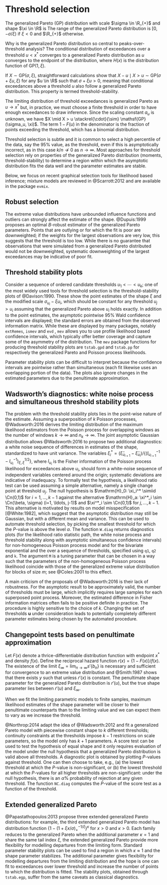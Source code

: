 # Threshold selection

The generalized Pareto (GP) distribution with scale $\sigma \in \R_{+}$ and shape $\xi \in \R$ is 
 \begin{align*}
  G(x)  = \begin{cases}
1-\left\{1+\xi \left(\frac{x}{\sigma}\right)\right\}_{+}^{-1/\xi}, &  \xi \neq 0,
\\ 1-\exp \left(-{x}{\sigma}\right),&  \xi = 0.
\end{cases}
 \end{align*}
The range of the generalized Pareto distribution is $[0, -\sigma/\xi)$ if $\xi < 0$ and $\R_{+}$ otherwise. 

Why is the generalized Pareto distribution so central to peaks-over-threshold analysis? The conditional distribution of exceedances over a threshold $u < x^*$ converges to a generalized Pareto distribution as $u$ converges to the endpoint of the distribution,
\begin{align*}
\lim_{u \to x^*} \frac{1-F(xa_u+u)}{1-F(u)} = 1-H(x),
\end{align*}
where $H(x)$ is the distribution function of $\mathsf{GP}(1, \xi)$. 

If $X \sim \mathsf{GP}(\sigma, \xi)$, straightforward calculations show that $X-u \mid X>u \sim \mathsf{GP}(\sigma + \xi u, \xi)$ for any $u \in \R$ such that $\sigma+\xi u>0$, meaning that conditional exceedances above a threshold $u$ also follow a generalized Pareto distribution. This property is termed threshold-stability. 

The limiting distribution of threshold exceedances is generalized Pareto as $u \to x^*$ but, in practice, we must choose a finite threshold in order to have enough exceedances to draw inference.  Since the scaling constant $a_u$ is unknown, we have $X \mid X > u \stackrel{\cdot}{\sim} \mathsf{GP}(\sigma_u, \xi)$. The term $1-F(u)$ in the denominator is the fraction of points exceeding the threshold, which has a binomial distribution.

Threshold selection is subtle  and it is common to select a high percentile of the data, say the 
95\% value, as the threshold, even if this is asymptotically incorrect, as in this case $k/n \nrightarrow 0$ as $n \to \infty$. Most approaches for threshold selection rely on properties of the 
generalized Pareto distribution (moments, threshold-stability) to determine a region within which the asymptotic distribution fits the data well and the parameter estimates are stable. 

 Below, we focus  on recent graphical selection tools for likelihood based inference; mixture models are reviewed in @Scarrott:2012 and are available in the package `evmix`.

## Robust selection 

The extreme value distributions have unbounded influence functions and outliers can strongly affect the estimate of the shape. @Dupuis:1999 proposes an optimal $B$-robust estimator of the generalized Pareto parameters. Points that are outlying or for which the fit is poor are downweighted; if the weights for the largest observations are very low, this suggests that the threshold is too low. While there is no guarantee that observations that were simulated from a generalized Pareto distributed would not be downweighted, systematic downweighting of the largest exceedances may be indicative of poor fit. 

## Threshold stability plots

Consider a sequence of ordered candidate thresholds $u_1 < \cdots < u_k$; one of the most widely used tools for threshold selection is the threshold-stability plots of @Davison:1990. These show the point estimates of the shape $\xi$ and the modified scale $\sigma_{u_i}-\xi u_i$, which should be constant for any threshold $u_{j} >u_i$ assuming that the generalized Pareto above $u_i$ holds exactly. In addition to the point estimates, the asymptotic pointwise 95\% Wald confidence intervals are displayed; the standard errors are obtained from the observed information matrix. While these are displayed by many packages, notably `extRemes`, `ismev` and `evd` , `mev` allows you to use profile likelihood based confidence intervals, which typically offer better coverage and capture some of the asymmetry of the distribution. The `mev` package functions for producing threshold stability plots are `tstab.gpd` and `tstab.pp` for respectively the generalized Pareto and Poisson process likelihoods.

Parameter stability plots can be difficult to interpret because the confidence intervals are pointwise rather than simultaneous (each fit likewise uses an overlapping portion of the data). The plots also ignore changes in the estimated parameters due to the penultimate approximation. 

## Wadsworth's diagnostics: white noise process and simultaneous threshold stability plots

The problem with the threshold stability plots lies in the point-wise nature of the estimate. Assuming a superposition of $k$ Poisson processes, @Wadsworth:2016 derives the limiting distribution of the maximum likelihood estimators from the Poisson process for overlapping windows as the number of windows $k \to \infty$ and $n_k \to \infty$.  The joint asymptotic Gaussian distribution allows @Wadsworth:2016 to propose two additional diagnostics: a white noise sequence of differences in estimates of the shape, standardized to have unit variance. The variables $\xi^*_i=(\hat{\xi}_{u_{i+1}}-\hat{\xi}_{u_i})/\{(I^{-1}_{u_{i+1}}-I^{-1}_{u_{i}})_{\xi,\xi}^{1/2}\}$, where $I_{u_{i}}$ is the Fisher information of the Poisson process likelihood for exceedances above $u_i$, should form a white-noise sequence of independent variables centered around the origin; systematic deviations are indicative of inadequacy. To formally test the hypothesis, a likelihood ratio test can be used assuming a simple alternative, namely a single change point at threshold $u_j$. The null hypothesis is $\mathrm{H}_0: \xi_i^* \simiid \Cn(0,1)$ for $i=1, \ldots, k-1$  against the alternative  $\mathrm{H}_a: \xi^*_i \sim \Cn(\beta, \sigma) (i=1, \ldots, j-1)$ and $\xi^*_i \sim \Cn(0,1)$ for $j, \ldots, k-1$. This alternative is motivated by results on model misspecification [@White:1982], which suggest that the asymptotic distribution may still be Gaussian, but with a different mean and variance. This can be used to automate threshold selection, by picking the smallest threshold for which the $P$-value is above the level $\alpha$. The function `W.diag` returns diagnostics plots (for the likelihood ratio statistic path, the white noise process and threshold stability along with asymptotic simultaneous confidence intervals) for non-homogeneous Poisson process model and for the bivariate exponential and the  over a sequence of thresholds, specified using `q1`, `q2` and `k`. The argument `M` is a tuning parameter that can be chosen in a way such that the parameters of the non-homogeneous Poisson process likelihood coincide with those of the generalized extreme value distribution for blocks of size $m$; see @Coles:2001 to this effect. 

A main criticism of the proposals of @Wadsworth:2016 is their lack of robustness. For the asymptotic result to be approximately valid,  the number of thresholds must be large, which implicitly requires large samples for each superposed point process. Moreover, the estimated difference in Fisher information matrices often fails to be positive definite in practice. The procedure is highly sensitive to the choice of $k$. Changing the set of thresholds $\boldsymbol{u}$ under consideration leads to potentially completely different parameter estimates being chosen by the automated procedure.  


## Changepoint tests based on penultimate approximation

Let $F(x)$ denote a thrice-differentiable distribution function with endpoint $x^*$ and density $f(x)$. Define the reciprocal hazard function  $r(x) = \{1-F(x)\}/f(x)$. 
The existence of the limit $\xi_{\infty} = \lim_{n \to \infty} s'\{b_n\}$ is  necessary and sufficient for convergence to an extreme value distribution and @Smith:1987 shows that there exists $y$ such that
\begin{align*}
 \frac{1-F\{u+xr(u)\}}{1-F(u)} = \left\{1+xr'(y)\right\}_{+}^{-1/r'(y)}, \qquad u < y < u+xr(u),
\end{align*}
unless $r'(x)$ is constant. The penultimate shape parameter for the generalized Pareto distribution is $r'(u)$, but the true shape parameter lies between $r'(u)$ and $\xi_{\infty}$.

When we fit the limiting parametric models to finite samples, maximum likelihood estimates of the shape parameter will be closer to their penultimate counterparts than to the limiting value and we can expect them to vary as we increase the threshold.

@Northrop:2014 adapt the idea of @Wadsworth:2012 and fit a generalized Pareto model with piecewise constant shape to $k$ different thresholds; continuity constraints at the thresholds impose $k-1$ restrictions on scale parameters, so  the model only has $k+1$ parameters. A score test can be used to test the hypothesis of equal shape and it only requires evaluation of the model under the null hypothesis that a generalized Pareto distribution is valid above all thresholds. A diagnostic plot is obtained by plotting $P$-values against threshold. One can then choose to take, e.g., (a) the lowest threshold at which the $P$-value is non-significant, or (b) the lowest threshold at which the $P$-values for all higher thresholds are non-significant: under the null hypothesis, there is an $\alpha\%$ probability of rejection at any given threshold. The function `NC.diag` computes the $P$-value of the score test as a function of the threshold.


## Extended generalized Pareto

@Papastathopoulos:2013 propose three extended generalized Pareto distributions: for example, the third extended generalized Pareto model has distribution function $\{1-(1+\xi x/\sigma)^{-1/\xi}_{+}\}^{\kappa}$ for $x >0$ and $\kappa > 0$. Each family reduces to the generalized Pareto when the additional parameter $\kappa=1$ and share the same tail index $\xi$, the extended generalized Pareto provide more flexibility for modelling departures from the limiting form. Standard parameter stability plots  can be used to find a region in which $\kappa \approx 1$ and the shape parameter stabilizes. The additional parameter gives flexibility for modelling departures from the limiting distribution and the hope is one can fit to exceedances over lower threshold and increase the number of points to which the distribution is fitted. The stability plots, obtained through `tstab.egp`, suffer from the same caveats as classical diagnostics.






